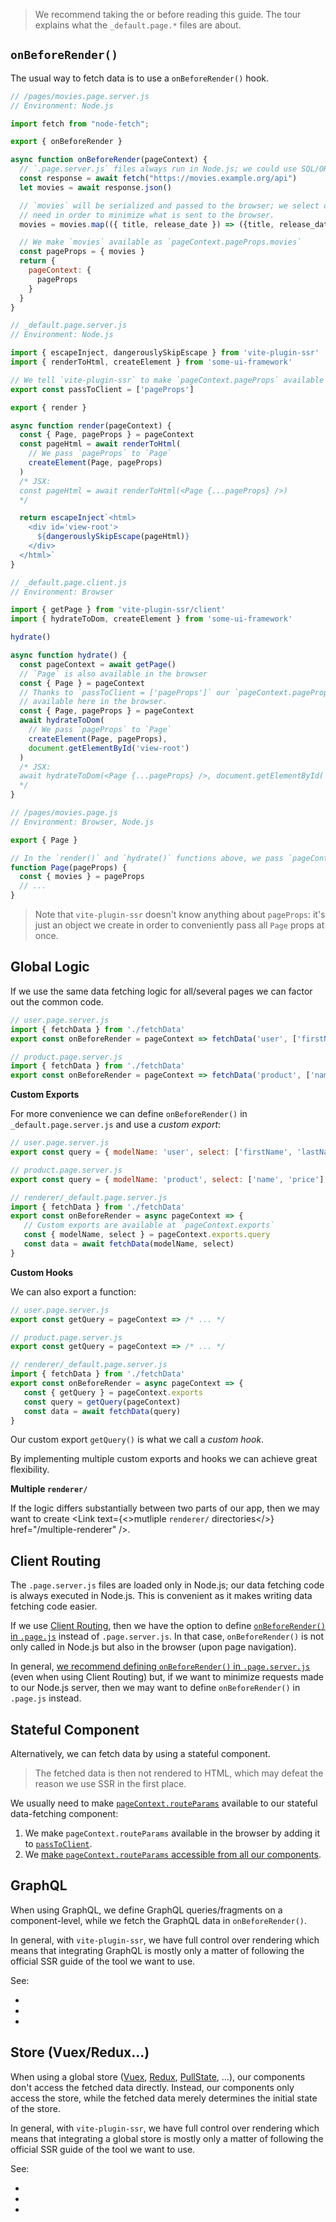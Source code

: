 
> We recommend taking the <Link text="React Tour" href="/react-tour" /> or <Link text="Vue Tour" href="/vue-tour" /> before reading this guide.
> The tour explains what the `_default.page.*` files are about.

## `onBeforeRender()`

The usual way to fetch data is to use a `onBeforeRender()` hook.

```js
// /pages/movies.page.server.js
// Environment: Node.js

import fetch from "node-fetch";

export { onBeforeRender }

async function onBeforeRender(pageContext) {
  // `.page.server.js` files always run in Node.js; we could use SQL/ORM queries here.
  const response = await fetch("https://movies.example.org/api")
  let movies = await response.json()

  // `movies` will be serialized and passed to the browser; we select only the data we
  // need in order to minimize what is sent to the browser.
  movies = movies.map(({ title, release_date }) => ({title, release_date}))

  // We make `movies` available as `pageContext.pageProps.movies`
  const pageProps = { movies }
  return {
    pageContext: {
      pageProps
    }
  }
}
```
```js
// _default.page.server.js
// Environment: Node.js

import { escapeInject, dangerouslySkipEscape } from 'vite-plugin-ssr'
import { renderToHtml, createElement } from 'some-ui-framework'

// We tell `vite-plugin-ssr` to make `pageContext.pageProps` available in the browser.
export const passToClient = ['pageProps']

export { render }

async function render(pageContext) {
  const { Page, pageProps } = pageContext
  const pageHtml = await renderToHtml(
    // We pass `pageProps` to `Page`
    createElement(Page, pageProps)
  )
  /* JSX:
  const pageHtml = await renderToHtml(<Page {...pageProps} />)
  */

  return escapeInject`<html>
    <div id='view-root'>
      ${dangerouslySkipEscape(pageHtml)}
    </div>
  </html>`
}
```
```js
// _default.page.client.js
// Environment: Browser

import { getPage } from 'vite-plugin-ssr/client'
import { hydrateToDom, createElement } from 'some-ui-framework'

hydrate()

async function hydrate() {
  const pageContext = await getPage()
  // `Page` is also available in the browser
  const { Page } = pageContext
  // Thanks to `passToClient = ['pageProps']` our `pageContext.pageProps` is
  // available here in the browser.
  const { Page, pageProps } = pageContext
  await hydrateToDom(
    // We pass `pageProps` to `Page`
    createElement(Page, pageProps),
    document.getElementById('view-root')
  )
  /* JSX:
  await hydrateToDom(<Page {...pageProps} />, document.getElementById('view-root'))
  */
}
```
```js
// /pages/movies.page.js
// Environment: Browser, Node.js

export { Page }

// In the `render()` and `hydrate()` functions above, we pass `pageContext.pageProps` to `Page`
function Page(pageProps) {
  const { movies } = pageProps
  // ...
}
```

> Note that `vite-plugin-ssr` doesn't know anything about `pageProps`: it's just an object we create in order to conveniently pass all `Page` props at once.

## Global Logic

If we use the same data fetching logic for all/several pages we can factor out the common code.

```js
// user.page.server.js
import { fetchData } from './fetchData'
export const onBeforeRender = pageContext => fetchData('user', ['firstName', 'lastName'])
```

```js
// product.page.server.js
import { fetchData } from './fetchData'
export const onBeforeRender = pageContext => fetchData('product', ['name', 'price'])
```

**Custom Exports**

For more convenience we can define `onBeforeRender()` in `_default.page.server.js` and use a *custom export*:

```js
// user.page.server.js
export const query = { modelName: 'user', select: ['firstName', 'lastName'] }
```

```js
// product.page.server.js
export const query = { modelName: 'product', select: ['name', 'price'] }
```

```js
// renderer/_default.page.server.js
import { fetchData } from './fetchData'
export const onBeforeRender = async pageContext => {
   // Custom exports are available at `pageContext.exports`
   const { modelName, select } = pageContext.exports.query
   const data = await fetchData(modelName, select)
}
```

**Custom Hooks**

We can also export a function:

```js
// user.page.server.js
export const getQuery = pageContext => /* ... */
```

```js
// product.page.server.js
export const getQuery = pageContext => /* ... */
```

```js
// renderer/_default.page.server.js
import { fetchData } from './fetchData'
export const onBeforeRender = async pageContext => {
   const { getQuery } = pageContext.exports
   const query = getQuery(pageContext)
   const data = await fetchData(query)
}
```

Our custom export `getQuery()` is what we call a *custom hook*.

By implementing multiple custom exports and hooks we can achieve great flexibility.

**Multiple `renderer/`**

If the logic differs substantially between two parts of our app, then we may want to create <Link text={<>mutliple <code>renderer/</code> directories</>} href="/multiple-renderer" />.


## Client Routing

The `.page.server.js` files are loaded only in Node.js;
our data fetching code is always executed in Node.js.
This is convenient as it makes writing data fetching code easier.

If we use [Client Routing](/useClientRouter),
then we have the option to define [`onBeforeRender()` in `.page.js`](/onBeforeRender-isomorphic) instead of `.page.server.js`. In that case, `onBeforeRender()` is not only called in Node.js but also in the browser (upon page navigation).

In general, [we recommend defining `onBeforeRender()` in `.page.server.js`](/onBeforeRender-isomorphic#recommendation) (even when using Client Routing) but,
if we want to minimize requests made to our Node.js server,
then we may want to define `onBeforeRender()` in `.page.js` instead.


## Stateful Component

Alternatively, we can fetch data by using a stateful component.

> The fetched data is then not rendered to HTML, which may defeat the reason we use SSR in the first place.

We usually need to make [`pageContext.routeParams`](/pageContext) available to our stateful data-fetching component:
1. We make `pageContext.routeParams` available in the browser by adding it to [`passToClient`](/passToClient).
2. We [make `pageContext.routeParams` accessible from all our components](/pageContext-anywhere).


## GraphQL

When using GraphQL, we define GraphQL queries/fragments on a component-level, while we fetch the GraphQL data in `onBeforeRender()`.

In general, with `vite-plugin-ssr`, we have full control over rendering which means that integrating GraphQL is mostly only a matter of following the official SSR guide of the tool we want to use.

See:
 - <Link href="/apollo-graphql" />
 - <Link href="/urql" />
 - <Link href="/relay" />


## Store (Vuex/Redux...)

When using a global store ([Vuex](https://vuex.vuejs.org/), [Redux](https://redux.js.org/), [PullState](https://lostpebble.github.io/pullstate/), ...), our components don't access the fetched data directly. Instead, our components only access the store, while the fetched data merely determines the initial state of the store.

In general, with `vite-plugin-ssr`, we have full control over rendering which means that integrating a global store is mostly only a matter of following the official SSR guide of the tool we want to use.

See:
 - <Link href="/redux" />
 - <Link href="/vuex" />
 - <Link href="/pullstate" />

